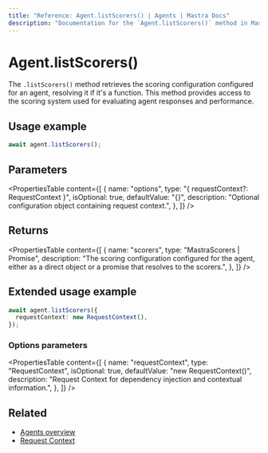 ```yaml
---
title: "Reference: Agent.listScorers() | Agents | Mastra Docs"
description: "Documentation for the `Agent.listScorers()` method in Mastra agents, which retrieves the scoring configuration."
---
```


# Agent.listScorers()

The `.listScorers()` method retrieves the scoring configuration configured for an agent, resolving it if it's a function. This method provides access to the scoring system used for evaluating agent responses and performance.

## Usage example

```typescript copy
await agent.listScorers();
```

## Parameters

<PropertiesTable
  content={[
    {
      name: "options",
      type: "{ requestContext?: RequestContext }",
      isOptional: true,
      defaultValue: "{}",
      description: "Optional configuration object containing request context.",
    },
  ]}
/>

## Returns

<PropertiesTable
  content={[
    {
      name: "scorers",
      type: "MastraScorers | Promise<MastraScorers>",
      description:
        "The scoring configuration configured for the agent, either as a direct object or a promise that resolves to the scorers.",
    },
  ]}
/>

## Extended usage example

```typescript copy
await agent.listScorers({
  requestContext: new RequestContext(),
});
```

### Options parameters

<PropertiesTable
  content={[
    {
      name: "requestContext",
      type: "RequestContext",
      isOptional: true,
      defaultValue: "new RequestContext()",
      description:
        "Request Context for dependency injection and contextual information.",
    },
  ]}
/>

## Related

- [Agents overview](/docs/agents/overview)
- [Request Context](/docs/server-db/request-context)
